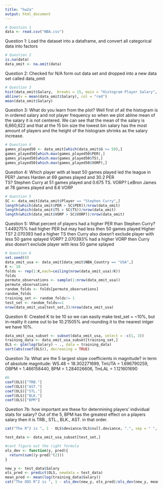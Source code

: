 ```yaml
---
title: "hw2a"
output: html_document
---
```


```r
# Question 1
data <- read.csv("NBA.csv")
```
Question 1:
Load the dataset into a dataframe, and convert all categorical data into factors

```r
# Question 2
is.na(data)
data_omit <- na.omit(data)
```
Question 2:
Checked for N/A form out data set and dropped into a new data set called data_omit

```r
# Question 3
hist(data_omit$Salary,  breaks = 15, main = "Histogram Player Salary", xlab = "Salary", ylab = "Players")
abline(v = mean(data_omit$Salary), col = "red")  
mean(data_omit$Salary)
```
Question 3:
What do you learn from the plot?
Well first of all the histogram is in ordered salary and not player frequency so when we plot abline mean of the salary it is not centered.
We can see that the mean of the salary is 6,660,622 and that at the 15 bin size the lowest bin salary has the most amount of players and the height of the histogram shrinks as the salary increase.

```r
# Question 4
games_played50 <- data_omit[which(data_omit$G >= 50),]
games_played50[which.max(games_played50$PER),]
games_played50[which.max(games_played50$TS),]
games_played50[which.max(games_played50$VORP),]
```
Question 4:
Which player with at least 50 games played led the league in 
PER? James Harden at 69 games played and 30.2 PER	
TS? Stephen Curry at 51 games played and 0.675	TS.
VORP? LeBron James at 78 games played and 8.6 VORP

```r
# Question 5
SC <- data_omit[data_omit$Player == "Stephen Curry",]
length(which(data_omit$PER > SC$PER))/nrow(data_omit)
length(which(data_omit$TS > SC$TS))/nrow(data_omit)
length(which(data_omit$VORP > SC$VORP))/nrow(data_omit)
```
Question 5:
What percent of players had a higher PER than Stephen Curry? 1.449275% had higher PER but may had less then 50 games played
Higher TS? 2.070393 had a higher TS then Curry also doesn't exclude player with less 50 game splayed
VORP? 2.070393% had a higher VORP then Curry also doesn't exclude player with less 50 game splayed

```r
# Question 6
set.seed(0)
data_omit_usa <- data_omit[data_omit$NBA_Country == "USA",]
K <- 10
folds <- rep(1:K,each=ceiling(nrow(data_omit_usa)/K))
folds
permute_observations <- sample(1:nrow(data_omit_usa))
permute_observations
random_folds <- folds[permute_observations]
random_folds
training_set <- random_folds!= 1
test_set <- random_folds==1
nrow(data_omit_usa[test_set,])/nrow(data_omit_usa)
```
Question 6:
Created K to be 10 so we can easily make test_set = ~10%, but in-reality it came out to be 10.21505% and rounding it to the nearest intger we have 10%.

```r
data_omit_usa_subset <- subset(data_omit_usa, select = -c(1, 3))
training_data <- data_omit_usa_subset[training_set,]
OLS <- glm(log(Salary) ~ ., data = training_data)
sort(abs(coef(OLS)), decreasing = TRUE)
```
Question 7a:
What are the 5 largest slope coefficients in magnitude? in term of absolute magnitude: WS.48 = 18.302271699, TmUTA = 1.696790259, OBPM = 1.466158440, BPM = 1.284026606, TmLAL = 1.121601690

```r
#b
coef(OLS)["TRB."]
coef(OLS)["AST."]
coef(OLS)["STL."]
coef(OLS)["BLK."]
coef(OLS)["BPM"]
```
Question 7b:
how important are these for determining players’ individual stats for salary?
Out of the 5, BPM has the greatest effect on a players salary then it is TRB., STL., BLK., AST. in that order.

```r
cat("The R^2 is ", 1 - OLS$deviance/OLS$null.deviance, ".", sep = " ", "\n")

test_data <- data_omit_usa_subset[test_set,]

#cant figure out the right formula
ols_dev <- function(y, pred){
  return(sum((y-pred)^(2)))
}

new_y <- test_data$Salary
ols_pred <- predict(OLS, newdata = test_data)
mean_pred <- mean(log(training_data$Salary))
cat("The OOS R^2 is ", 1 - ols_dev(new_y, ols_pred)/ols_dev(new_y, mean_pred), ".", sep = " ")

```
